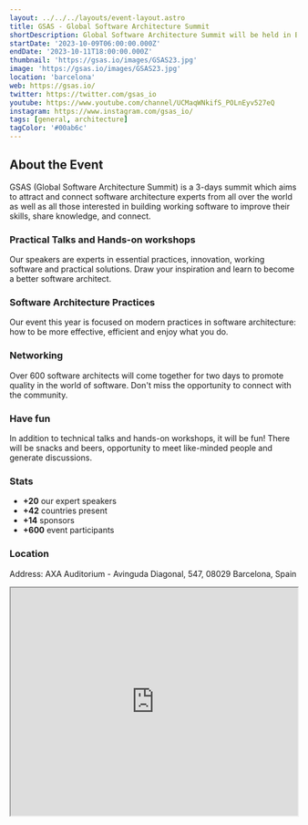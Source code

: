 ```yaml
---
layout: ../../../layouts/event-layout.astro
title: GSAS - Global Software Architecture Summit
shortDescription: Global Software Architecture Summit will be held in Barcelona, Oct. 9-10-11, 2023. Meet leading software architects from around the world. Get your ticket!
startDate: '2023-10-09T06:00:00.000Z'
endDate: '2023-10-11T18:00:00.000Z'
thumbnail: 'https://gsas.io/images/GSAS23.jpg'
image: 'https://gsas.io/images/GSAS23.jpg'
location: 'barcelona'
web: https://gsas.io/
twitter: https://twitter.com/gsas_io
youtube: https://www.youtube.com/channel/UCMaqWNkifS_POLnEyv527eQ
instagram: https://www.instagram.com/gsas_io/
tags: [general, architecture]
tagColor: '#00ab6c'
---
```


## About the Event

GSAS (Global Software Architecture Summit) is a 3-days summit which aims to attract and connect software architecture experts from all over the world as well as all those interested in building working software to improve their skills, share knowledge, and connect.

### Practical Talks and Hands-on workshops

Our speakers are experts in essential practices, innovation, working software and practical solutions. Draw your inspiration and learn to become a better software architect.

### Software Architecture Practices

Our event this year is focused on modern practices in software architecture: how to be more effective, efficient and enjoy what you do.

### Networking

Over 600 software architects will come together for two days to promote quality in the world of software. Don't miss the opportunity to connect with the community.

### Have fun

In addition to technical talks and hands-on workshops, it will be fun! There will be snacks and beers, opportunity to meet like-minded people and generate discussions.

### Stats

- **+20** our expert speakers
- **+42** countries present
- **+14** sponsors
- **+600** event participants

### Location

Address: AXA Auditorium - Avinguda Diagonal, 547, 08029 Barcelona, Spain

<iframe
  style="width: 100%; height: 400px;"
  height="400"
  allowfullscreen=""
  loading="lazy"
  referrerpolicy="no-referrer-when-downgrade"
  src="https://www.google.com/maps/embed?pb=!1m18!1m12!1m3!1d2993.2919404589634!2d2.134853451727512!3d41.389465903726126!2m3!1f0!2f0!3f0!3m2!1i1024!2i768!4f13.1!3m3!1m2!1s0x12a4987ac0f65621%3A0x36a3465ffbcb3b7a!2sAuditorio%20Axa!5e0!3m2!1ses!2ses!4v1679464357772!5m2!1ses!2ses"
  aria-label="Address: AXA Auditorium - Avinguda Diagonal, 547, 08029 Barcelona, Spain"
></iframe>
